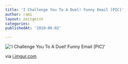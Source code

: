 ```yaml
---
title: 'I Challenge You To A Duel! Funny Email [PIC]'
author: rami
layout: zeitgeist
categories:
publishedAt: '2010-06-02'

---
```


!['I Challenge You To A Duel! Funny Email [PIC]'](/assets/images/content/zeitgeist/i-challenge-you-to-a-duel-funny-email.jpg)

via <a href="http://i.imgur.com/uPza5.jpg">i.imgur.com</a>
